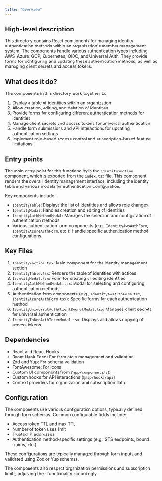 ```yaml
---
title: "Overview"
---
```


## High-level description
This directory contains React components for managing identity authentication methods within an organization's member management system. The components handle various authentication types including AWS, Azure, GCP, Kubernetes, OIDC, and Universal Auth. They provide forms for configuring and updating these authentication methods, as well as managing client secrets and access tokens.

## What does it do?
The components in this directory work together to:
1. Display a table of identities within an organization
2. Allow creation, editing, and deletion of identities
3. Provide forms for configuring different authentication methods for identities
4. Manage client secrets and access tokens for universal authentication
5. Handle form submissions and API interactions for updating authentication settings
6. Implement role-based access control and subscription-based feature limitations

## Entry points
The main entry point for this functionality is the `IdentitySection` component, which is exported from the `index.tsx` file. This component renders the overall identity management interface, including the identity table and various modals for authentication configuration.

Key components include:
- `IdentityTable`: Displays the list of identities and allows role changes
- `IdentityModal`: Handles creation and editing of identities
- `IdentityAuthMethodModal`: Manages the selection and configuration of authentication methods
- Various authentication form components (e.g., `IdentityAwsAuthForm`, `IdentityAzureAuthForm`, etc.): Handle specific authentication method configurations

## Key Files
1. `IdentitySection.tsx`: Main component for the identity management section
2. `IdentityTable.tsx`: Renders the table of identities with actions
3. `IdentityModal.tsx`: Form for creating or editing identities
4. `IdentityAuthMethodModal.tsx`: Modal for selecting and configuring authentication methods
5. Authentication form components (e.g., `IdentityAwsAuthForm.tsx`, `IdentityAzureAuthForm.tsx`): Specific forms for each authentication method
6. `IdentityUniversalAuthClientSecretModal.tsx`: Manages client secrets for universal authentication
7. `IdentityTokenAuthTokenModal.tsx`: Displays and allows copying of access tokens

## Dependencies
- React and React Hooks
- React Hook Form: For form state management and validation
- Zod and Yup: For schema validation
- FontAwesome: For icons
- Custom UI components from `@app/components/v2`
- Custom hooks for API interactions (`@app/hooks/api`)
- Context providers for organization and subscription data

## Configuration
The components use various configuration options, typically defined through form schemas. Common configurable fields include:
- Access token TTL and max TTL
- Number of token uses limit
- Trusted IP addresses
- Authentication method-specific settings (e.g., STS endpoints, bound claims, etc.)

These configurations are typically managed through form inputs and validated using Zod or Yup schemas.

The components also respect organization permissions and subscription limits, adjusting their functionality accordingly.